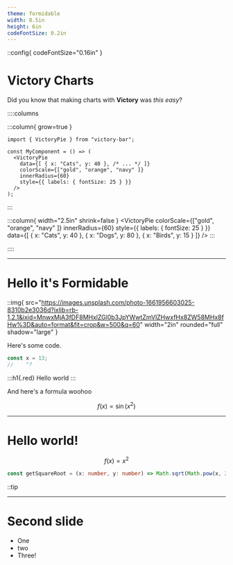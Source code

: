 ```yaml
---
theme: formidable
width: 8.5in
height: 6in
codeFontSize: 0.2in
---
```



::config{ codeFontSize="0.16in" }

# Victory Charts

Did you know that making charts with **Victory** was *this easy*?

::::columns

:::column{ grow=true }
```tsx
import { VictoryPie } from "victory-bar";

const MyComponent = () => (
  <VictoryPie
    data={[ { x: "Cats", y: 40 }, /* ... */ ]}
    colorScale={["gold", "orange", "navy" ]}
    innerRadius={60}
    style={{ labels: { fontSize: 25 } }}
  />
);
```
:::

:::column{ width="2.5in" shrink=false }
<VictoryPie
	colorScale={["gold", "orange", "navy" ]}
	innerRadius={60}
	style={{ labels: { fontSize: 25 } }}
	data={[
		{ x: "Cats", y: 40 },
		{ x: "Dogs", y: 80 },
		{ x: "Birds", y: 15 }
	]}
/>
:::

::::


---

# Hello it's **Formidable**

::img{ src="https://images.unsplash.com/photo-1661956603025-8310b2e3036d?ixlib=rb-1.2.1&ixid=MnwxMjA3fDF8MHxlZGl0b3JpYWwtZmVlZHwxfHx8ZW58MHx8fHw%3D&auto=format&fit=crop&w=500&q=60" width="2in" rounded="full" shadow="large" }

Here's some code.

```ts twoslash
const x = 13;
//    ^?
```

:::h1{.red}
Hello world
:::

And here's a formula woohoo

$$
f(x) = \sin\left(x^2\right)
$$

---

# Hello world!

$$
f(x) = x^2
$$

```ts twoslash
const getSquareRoot = (x: number, y: number) => Math.sqrt(Math.pow(x, 2));
```

::tip

---

# Second slide

- One
- two
- Three!
